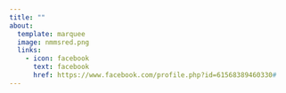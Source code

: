 ```yaml
---
title: ""
about:
  template: marquee
  image: nmmsred.png
  links:
    - icon: facebook
      text: facebook
      href: https://www.facebook.com/profile.php?id=61568389460330#
---
```

